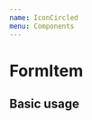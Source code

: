 ```yaml
---
name: IconCircled
menu: Components
---
```




# FormItem

<PropsTable of={IconCircledDocz} />

## Basic usage

<Playground>
  <IconCircled
    Asset={SvgEth}
    bg="secondary"
    color="primary"
    width="30"
    height="30"
  />
</Playground>
